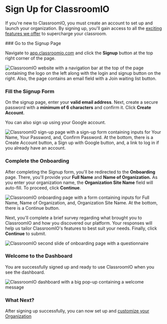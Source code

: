 
# Sign Up for ClassroomIO

If you're new to ClassroomIO, you must create an account to set up and launch your organization. By signing up, you'll gain access to all the [exciting features we offer](https://www.classroomio.com/docs/what-is-classroomio#key-features) to supercharge your classroom.

<Steps>
### Go to the Signup Page

Navigate to [app.classroomio.com](https://app.classroomio.com) and click the **Signup** button at the top right corner of the page.

<Image
  src={DashboardHomePageSignedout}
  alt="ClassroomIO website with a navigation bar at the top of the page containing the logo on the left along with the login and signup button on the right. Also, the page contains an email field with a Join waiting list button."
  quality="100"
/>

### Fill the Signup Form

On the signup page, enter your **valid email address**. Next, create a secure password with a **minimum of 6 characters** and confirm it. Click **Create Account**.

You can also sign up using your Google account.

<Image
  src={DashboardSignupPage}
  alt="ClassroomIO sign-up page with a sign-up form containing inputs for Your Name, Your Password, and, Confirm Password. At the bottom, there is a Create Account button, a Sign up with Google button, and, a link to log in if you already have an account."
  quality="100"
/>

### Complete the Onboarding

After completing the Signup form, you'll be redirected to the **Onboarding** page. There, you'll provide your **Full Name** and **Name of Organization.** As you enter your organization name, the **Organization Site Name** field will auto-fill. To proceed, click **Continue**.

<Image
  src={DashboardOnboardingPage1}
  alt="ClassroomIO onboarding page with a form containing inputs for Full Name, Name of Organization, and, Organization Site Name. At the bottom, there is a Continue button."
  quality="100"
/>

Next, you'll complete a brief survey regarding what brought you to ClassroomIO and how you discovered our platform. Your responses will help us tailor ClassroomIO's features to best suit your needs. Finally, click **Continue** to submit.

<Image
  src={DashboardOnboardingPage2}
  alt="ClassroomIO second slide of onboarding page with a questionnaire"
  quality="100"
/>

### Welcome to the Dashboard

You are successfully signed up and ready to use ClassroomIO when you see the dashboard.

<Image
  src={DashboardHomePageSignedin}
  alt="ClassroomIO dashboard with a big pop-up containing a welcome message"
  quality="100"
/>

### What Next?

After signing up successfully, you can now set up and [customize your Organization](https://www.classroomio.com/docs/howtoguides/customize-organization)

</Steps>
